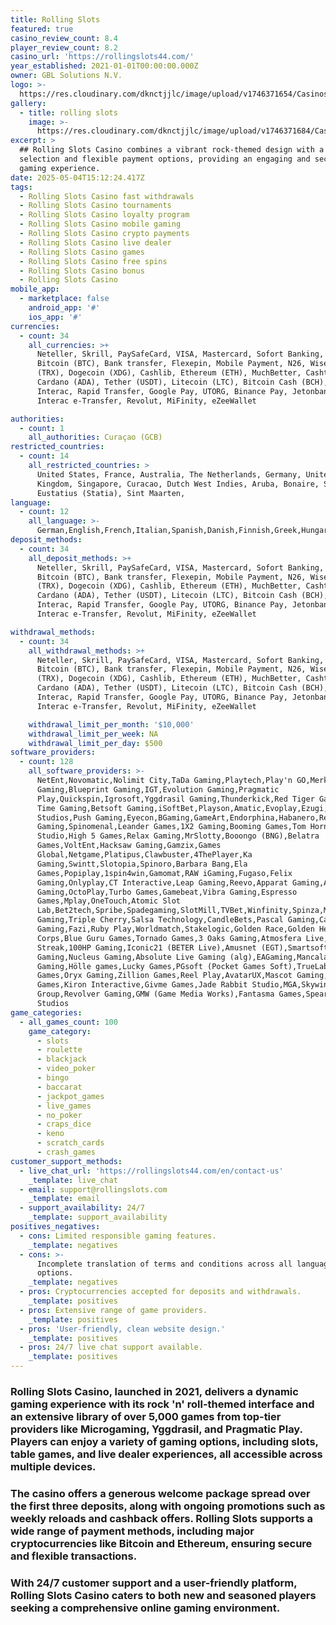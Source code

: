 ```yaml
---
title: Rolling Slots
featured: true
casino_review_count: 8.4
player_review_count: 8.2
casino_url: 'https://rollingslots44.com/'
year_established: 2021-01-01T00:00:00.000Z
owner: GBL Solutions N.V.
logo: >-
  https://res.cloudinary.com/dknctjjlc/image/upload/v1746371654/Casinos/Rolling%20Slots/Screenshot_2025-05-04_at_18.13.47_lpg8uu.png
gallery:
  - title: rolling slots
    image: >-
      https://res.cloudinary.com/dknctjjlc/image/upload/v1746371684/Casinos/Rolling%20Slots/Screenshot_2025-05-04_at_18.14.34_aardgx.png
excerpt: >
  ## Rolling Slots Casino combines a vibrant rock-themed design with a vast game
  selection and flexible payment options, providing an engaging and secure
  gaming experience.
date: 2025-05-04T15:12:24.417Z
tags:
  - Rolling Slots Casino fast withdrawals
  - Rolling Slots Casino tournaments
  - Rolling Slots Casino loyalty program
  - Rolling Slots Casino mobile gaming
  - Rolling Slots Casino crypto payments
  - Rolling Slots Casino live dealer
  - Rolling Slots Casino games
  - Rolling Slots Casino free spins
  - Rolling Slots Casino bonus
  - Rolling Slots Casino
mobile_app:
  - marketplace: false
    android_app: '#'
    ios_app: '#'
currencies:
  - count: 34
    all_currencies: >+
      Neteller, Skrill, PaySafeCard, VISA, Mastercard, Sofort Banking, Neosurf,
      Bitcoin (BTC), Bank transfer, Flexepin, Mobile Payment, N26, Wise, Tron
      (TRX), Dogecoin (XDG), Cashlib, Ethereum (ETH), MuchBetter, CashtoCode,
      Cardano (ADA), Tether (USDT), Litecoin (LTC), Bitcoin Cash (BCH), blik,
      Interac, Rapid Transfer, Google Pay, UTORG, Binance Pay, Jetonbank,
      Interac e-Transfer, Revolut, MiFinity, eZeeWallet

authorities:
  - count: 1
    all_authorities: Curaçao (GCB)
restricted_countries:
  - count: 14
    all_restricted_countries: >
      United States, France, Australia, The Netherlands, Germany, United
      Kingdom, Singapore, Curacao, Dutch West Indies, Aruba, Bonaire, Saba, Sint
      Eustatius (Statia), Sint Maarten,
language:
  - count: 12
    all_language: >-
      German,English,French,Italian,Spanish,Danish,Finnish,Greek,Hungarian,Norwegian,Polish,Slovenian
deposit_methods:
  - count: 34
    all_deposit_methods: >+
      Neteller, Skrill, PaySafeCard, VISA, Mastercard, Sofort Banking, Neosurf,
      Bitcoin (BTC), Bank transfer, Flexepin, Mobile Payment, N26, Wise, Tron
      (TRX), Dogecoin (XDG), Cashlib, Ethereum (ETH), MuchBetter, CashtoCode,
      Cardano (ADA), Tether (USDT), Litecoin (LTC), Bitcoin Cash (BCH), blik,
      Interac, Rapid Transfer, Google Pay, UTORG, Binance Pay, Jetonbank,
      Interac e-Transfer, Revolut, MiFinity, eZeeWallet

withdrawal_methods:
  - count: 34
    all_withdrawal_methods: >+
      Neteller, Skrill, PaySafeCard, VISA, Mastercard, Sofort Banking, Neosurf,
      Bitcoin (BTC), Bank transfer, Flexepin, Mobile Payment, N26, Wise, Tron
      (TRX), Dogecoin (XDG), Cashlib, Ethereum (ETH), MuchBetter, CashtoCode,
      Cardano (ADA), Tether (USDT), Litecoin (LTC), Bitcoin Cash (BCH), blik,
      Interac, Rapid Transfer, Google Pay, UTORG, Binance Pay, Jetonbank,
      Interac e-Transfer, Revolut, MiFinity, eZeeWallet

    withdrawal_limit_per_month: '$10,000'
    withdrawal_limit_per_week: NA
    withdrawal_limit_per_day: $500
software_providers:
  - count: 128
    all_software_providers: >-
      NetEnt,Novomatic,Nolimit City,TaDa Gaming,Playtech,Play'n GO,Merkur
      Gaming,Blueprint Gaming,IGT,Evolution Gaming,Pragmatic
      Play,Quickspin,Igrosoft,Yggdrasil Gaming,Thunderkick,Red Tiger Gaming,Big
      Time Gaming,Betsoft Gaming,iSoftBet,Playson,Amatic,Evoplay,Ezugi,ELK
      Studios,Push Gaming,Eyecon,BGaming,GameArt,Endorphina,Habanero,Red Rake
      Gaming,Spinomenal,Leander Games,1X2 Gaming,Booming Games,Tom Horn,Iron Dog
      Studio,High 5 Games,Relax Gaming,MrSlotty,Booongo (BNG),Belatra
      Games,VoltEnt,Hacksaw Gaming,Gamzix,Games
      Global,Netgame,Platipus,Clawbuster,4ThePlayer,Ka
      Gaming,Swintt,Slotopia,Spinoro,Barbara Bang,Ela
      Games,Popiplay,1spin4win,Gamomat,RAW iGaming,Fugaso,Felix
      Gaming,Onlyplay,CT Interactive,Leap Gaming,Reevo,Apparat Gaming,Amigo
      Gaming,OctoPlay,Turbo Games,Gamebeat,Vibra Gaming,Espresso
      Games,Mplay,OneTouch,Atomic Slot
      Lab,Bet2tech,Spribe,Spadegaming,SlotMill,TVBet,Winfinity,Spinza,Max Win
      Gaming,Triple Cherry,Salsa Technology,CandleBets,Pascal Gaming,Caleta
      Gaming,Fazi,Ruby Play,Worldmatch,Stakelogic,Golden Race,Golden Hero,Gaming
      Corps,Blue Guru Games,Tornado Games,3 Oaks Gaming,Atmosfera Live,Lucky
      Streak,100HP Gaming,Iconic21 (BETER Live),Amusnet (EGT),Smartsoft
      Gaming,Nucleus Gaming,Absolute Live Gaming (alg),EAGaming,Mancala
      Gaming,Hölle games,Lucky Games,PGsoft (Pocket Games Soft),TrueLab
      Games,Oryx Gaming,Zillion Games,Reel Play,AvatarUX,Mascot Gaming,Kalamba
      Games,Kiron Interactive,Givme Games,Jade Rabbit Studio,MGA,Skywind
      Group,Revolver Gaming,GMW (Game Media Works),Fantasma Games,Spearhead
      Studios
game_categories:
  - all_games_count: 100
    game_category:
      - slots
      - roulette
      - blackjack
      - video_poker
      - bingo
      - baccarat
      - jackpot_games
      - live_games
      - no_poker
      - craps_dice
      - keno
      - scratch_cards
      - crash_games
customer_support_methods:
  - live_chat_url: 'https://rollingslots44.com/en/contact-us'
    _template: live_chat
  - email: support@rollingslots.com
    _template: email
  - support_availability: 24/7
    _template: support_availability
positives_negatives:
  - cons: Limited responsible gaming features.
    _template: negatives
  - cons: >-
      Incomplete translation of terms and conditions across all language
      options.
    _template: negatives
  - pros: Cryptocurrencies accepted for deposits and withdrawals.
    _template: positives
  - pros: Extensive range of game providers.
    _template: positives
  - pros: 'User-friendly, clean website design.'
    _template: positives
  - pros: 24/7 live chat support available.
    _template: positives
---
```


### Rolling Slots Casino, launched in 2021, delivers a dynamic gaming experience with its rock 'n' roll-themed interface and an extensive library of over 5,000 games from top-tier providers like Microgaming, Yggdrasil, and Pragmatic Play. Players can enjoy a variety of gaming options, including slots, table games, and live dealer experiences, all accessible across multiple devices. 

### The casino offers a generous welcome package spread over the first three deposits, along with ongoing promotions such as weekly reloads and cashback offers. Rolling Slots supports a wide range of payment methods, including major cryptocurrencies like Bitcoin and Ethereum, ensuring secure and flexible transactions. 

### With 24/7 customer support and a user-friendly platform, Rolling Slots Casino caters to both new and seasoned players seeking a comprehensive online gaming environment.
